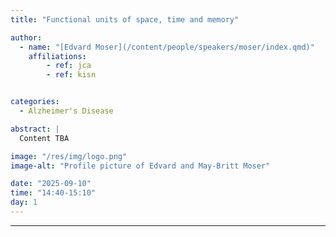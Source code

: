 ```yaml
---
title: "Functional units of space, time and memory"

author:
  - name: "[Edvard Moser](/content/people/speakers/moser/index.qmd)"
    affiliations:
        - ref: jca
        - ref: kisn


categories:
  - Alzheimer's Disease

abstract: |
  Content TBA

image: "/res/img/logo.png"
image-alt: "Profile picture of Edvard and May-Britt Moser"

date: "2025-09-10"
time: "14:40-15:10"
day: 1
---
```


***

<!-- <object data="/res/quarto.pdf" type="application/pdf" width="100%" height="600">
</object> -->